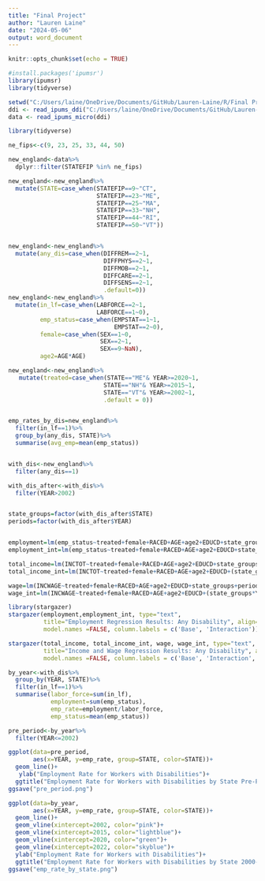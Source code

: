 ```yaml
---
title: "Final Project"
author: "Lauren Laine"
date: "2024-05-06" 
output: word_document
---
```


```r
knitr::opts_chunk$set(echo = TRUE)
```

```r
#install.packages('ipumsr')
library(ipumsr)
library(tidyverse)

setwd("C:/Users/laine/OneDrive/Documents/GitHub/Lauren-Laine/R/Final Project")
ddi <- read_ipums_ddi("C:/Users/laine/OneDrive/Documents/GitHub/Lauren-Laine/R/Final Project/usa_00006.xml")
data <- read_ipums_micro(ddi)
```
```r
library(tidyverse)
```


```r

ne_fips<-c(9, 23, 25, 33, 44, 50)

new_england<-data%>%
  dplyr::filter(STATEFIP %in% ne_fips)

new_england<-new_england%>%
  mutate(STATE=case_when(STATEFIP==9~"CT",
                         STATEFIP==23~"ME",
                         STATEFIP==25~"MA",
                         STATEFIP==33~"NH",
                         STATEFIP==44~"RI",
                         STATEFIP==50~"VT"))


new_england<-new_england%>%
  mutate(any_dis=case_when(DIFFREM==2~1,
                           DIFFPHYS==2~1,
                           DIFFMOB==2~1,
                           DIFFCARE==2~1,
                           DIFFSENS==2~1,
                           .default=0))
new_england<-new_england%>%
  mutate(in_lf=case_when(LABFORCE==2~1,
                         LABFORCE==1~0),
         emp_status=case_when(EMPSTAT==1~1,
                              EMPSTAT==2~0),
         female=case_when(SEX==1~0,
                          SEX==2~1,
                          SEX==9~NaN),
         age2=AGE*AGE)

new_england<-new_england%>%
   mutate(treated=case_when(STATE=="ME"& YEAR>=2020~1,
                           STATE=="NH"& YEAR>=2015~1,
                           STATE=="VT"& YEAR>=2002~1,
                           .default = 0))


emp_rates_by_dis=new_england%>%
  filter(in_lf==1)%>%
  group_by(any_dis, STATE)%>%
  summarise(avg_emp=mean(emp_status))


with_dis<-new_england%>%
  filter(any_dis==1)

with_dis_after<-with_dis%>%
  filter(YEAR>2002)


state_groups=factor(with_dis_after$STATE)
periods=factor(with_dis_after$YEAR)


employment=lm(emp_status~treated+female+RACED+AGE+age2+EDUCD+state_groups+periods, data=with_dis_after)
employment_int=lm(emp_status~treated+female+RACED+AGE+age2+EDUCD+state_groups+periods+(state_groups*YEAR), data=with_dis_after)

total_income=lm(INCTOT~treated+female+RACED+AGE+age2+EDUCD+state_groups+periods, data=with_dis_after)
total_income_int=lm(INCTOT~treated+female+RACED+AGE+age2+EDUCD+(state_groups*YEAR)+state_groups+periods, data=with_dis_after)

wage=lm(INCWAGE~treated+female+RACED+AGE+age2+EDUCD+state_groups+periods, data=with_dis_after)
wage_int=lm(INCWAGE~treated+female+RACED+AGE+age2+EDUCD+(state_groups*YEAR)+state_groups+periods, data=with_dis_after)

library(stargazer)
stargazer(employment,employment_int, type="text", 
          title="Employment Regression Results: Any Disability", align=TRUE, keep=1:7,
          model.names =FALSE, column.labels = c('Base', 'Interaction'))

stargazer(total_income, total_income_int, wage, wage_int, type="text", 
          title="Income and Wage Regression Results: Any Disability", align=TRUE, keep=1:7,
          model.names =FALSE, column.labels = c('Base', 'Interaction','Base', 'Interaction'))
```

```r
by_year<-with_dis%>%
  group_by(YEAR, STATE)%>%
  filter(in_lf==1)%>%
  summarise(labor_force=sum(in_lf),
            employment=sum(emp_status),
            emp_rate=employment/labor_force,
            emp_status=mean(emp_status))

pre_period<-by_year%>%
  filter(YEAR<=2002)


```

```r
ggplot(data=pre_period,
       aes(x=YEAR, y=emp_rate, group=STATE, color=STATE))+
  geom_line()+
   ylab("Employment Rate for Workers with Disabilities")+
  ggtitle("Employment Rate for Workers with Disabilities by State Pre-Period")
ggsave("pre_period.png")


```


```r
ggplot(data=by_year,
       aes(x=YEAR, y=emp_rate, group=STATE, color=STATE))+
  geom_line()+
  geom_vline(xintercept=2002, color="pink")+
  geom_vline(xintercept=2015, color="lightblue")+
  geom_vline(xintercept=2020, color="green")+
  geom_vline(xintercept=2022, color="skyblue")+
  ylab("Employment Rate for Workers with Disabilities")+
  ggtitle("Employment Rate for Workers with Disabilities by State 2000-2022")
ggsave("emp_rate_by_state.png")
```

